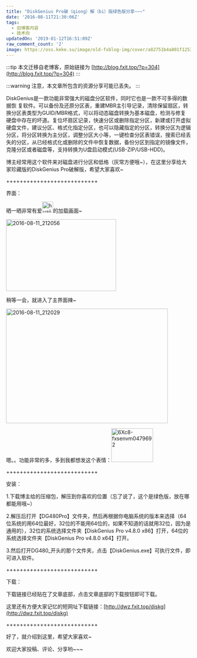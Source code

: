 ```yaml
---
title: "DiskGenius Pro破（qiong）解（bi）版绿色版分享~~~"
date: '2016-08-11T21:30:06Z'
tags:
  - 旧博客内容
  - 技术向
updatedOn: '2019-01-12T16:51:09Z'
raw_comment_count: '2'
image: https://oss.keke.su/image/old-fxblog-img/cover/a82751b4a801f1253a85a9ef7b506e68.png
---
```


:::tip
本文迁移自老博客，原始链接为 [http://blog.fxit.top/?p=304](http://blog.fxit.top/?p=304)
:::

:::warning
注意，本文章所包含的资源分享可能已丢失。
:::

DiskGenius是一款功能非常强大的磁盘分区软件，同时它也是一款不可多得的数据恢 复软件。可以备份及还原分区表，重建MBR主引导记录，清除保留扇区，转换分区表类型为GUID/MBR格式，可以将动态磁盘转换为基本磁盘，检测与修复 硬盘中存在的坏道。复位坏扇区记录，快速分区或删除指定分区，新建或打开虚拟硬盘文件，建议分区、格式化指定分区，也可以隐藏指定的分区，转换分区为逻辑 分区，将分区转换为主分区，调整分区大小等，一键检查分区表错误，搜索已经丢失的分区，从已经格式化或删除的文件中恢复数据，备份分区到指定的镜像文件， 克隆分区或者磁盘等，支持转换为U盘启动模式(USB-ZIP/USB-HDD)。

博主经常用这个软件来对磁盘进行分区和低格（灰常方便哦~），在这里分享给大家珍藏版的DiskGenius Pro破解版，希望大家喜欢~

+++++++++++++++++++++++++++

界面：

晒一晒非常有爱<img  src="https://oss.keke.su/image/old-fxblog-img/b3feb226df2da956ff34fd7cdbd6ec4c.png" alt="huaji" width="30" height="30" />的加载画面~

<img  src="https://oss.keke.su/image/old-fxblog-img/74e4748315fd3ecc1f2c8b1fb7221294.png" alt="2016-08-11_212056" width="300" height="196" />

稍等一会，就进入了主界面辣~

<img  src="https://oss.keke.su/image/old-fxblog-img/050339f88c6122f82f542c9ecb9197e1.png" alt="2016-08-11_212029" width="441" height="313" />

嗯。。功能非常的多，多到我都想发这个表情：<img  src="https://oss.keke.su/image/old-fxblog-img/7957dbc71de1caa8ce0ea87827f9e084.jpg" alt="6Xc8-fxsenvm0479692" width="114" height="92" />

+++++++++++++++++++++++++++

安装：

1.下载博主给的压缩包，解压到你喜欢的位置（忘了说了，这个是绿色版，放在哪都能用哦~）

2.解压后打开【DG480Pro】文件夹，然后再根据你电脑系统的版本来选择（64位系统的用64位最好，32位的不能用64位的，如果不知道的话就用32位，因为是通用的），32位的系统选择文件夹【DiskGenius Pro v4.8.0 x86】打开，64位的系统选择文件夹【DiskGenius Pro v4.8.0 x64】打开。

3.然后打开DG480_开头的那个文件夹，点击【DiskGenius.exe】可执行文件，即可进入软件。

+++++++++++++++++++++++++++

下载：

下载链接已经贴在了文章底部，点击文章底部的下载按钮即可下载。

这里还有方便大家记忆的短网址下载链接：[http://dwz.fxit.top/diskg](http://dwz.fxit.top/diskg)

+++++++++++++++++++++++++++

好了，就介绍到这里，希望大家喜欢~

欢迎大家投稿、评论、分享哟~~~
